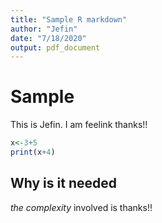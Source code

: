 ```yaml
---
title: "Sample R markdown"
author: "Jefin"
date: "7/18/2020"
output: pdf_document
---
```


# Sample

This is Jefin. I am feelink thanks!!

```r
x<-3+5
print(x+4)
```

## Why is it needed

*the complexity* involved is thanks!!